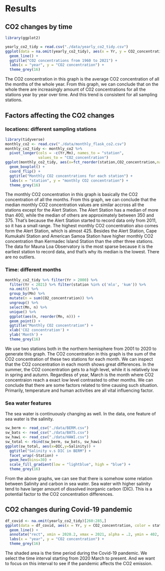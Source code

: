 # Results

## CO2 changes by time

```r
library(ggplot2)

yearly_co2_tidy = read.csv("./data/yearly_co2_tidy.csv")
ggplot(data = na.omit(yearly_co2_tidy), aes(x = Yr, y = CO2_concentration, color = station)) +
  geom_line() +
  ggtitle("CO2 concentrations from 1960 to 2021") +
  labs(x = "year", y = "CO2 concentration") + 
  theme_grey(16)
```

The CO2 concentration in this graph is the average CO2 concentration of all the months of the whole year. From this graph, we can conclude that on the whole there are increasingly amount of C02 concentrations for all the stations year by year over time. And this trend is consistent for all sampling stations.

## Factors affecting the CO2 changes

### locations: different sampling stations

```r
library(tidyverse)
monthly_co2 <- read.csv("./data/monthly_flask_co2.csv")
monthly_co2_tidy <- monthly_co2 %>%
  pivot_longer(cols = -c(Yr,Mn), names_to = "station", 
               values_to = "CO2_concentration")
ggplot(monthly_co2_tidy, aes(x=fct_reorder(station,CO2_concentration,na.rm=TRUE), y=CO2_concentration)) +
  geom_boxplot() +
  coord_flip() +
  ggtitle("Monthly CO2 concentrations for each station") +
  labs(x = "station", y = "monthly CO2 concentration") + 
  theme_grey(16)
```

The monthly CO2 concentration in this graph is basically the CO2 concentration of all the months. From this graph, we can conclude that the median monthly CO2 concentration values are similar accross all the stations except for the Alert Station. The Alert Station has a median of more than 400, while the median of others are approximately between 350 and 375. That's because the Alert Station started to record data only from 2011, so it has a small range. The highest monthly CO2 concentration also comes form the Alert Station, which is almost 425. Besides the Alert Station, Cape Kumukahi Station and American Samoa Station have higher monthly CO2 concentration than Kermadec Island Station than the other three stations. The data for Mauna Loa Observatory is the most sparse because it is the earliest station to record data, and that's why its median is the lowest. There are no outliers.

### Time: different months
```r
monthly_co2_tidy %>% filter(Yr > 2000) %>% 
  filter(Yr < 2021) %>% filter(station %in% c('mlo', 'kum')) %>% 
  na.omit() %>% 
  group_by(Mn) %>%
  mutate(n = sum(CO2_concentration)) %>%
  ungroup() %>% 
  select(Mn, n) %>% 
  unique() %>% 
  ggplot(aes(n, reorder(Mn, n))) +
  geom_point() +
  ggtitle("Monthly CO2 concentration") + 
  xlab('CO2 concentration') +
  ylab('Month') + 
  theme_grey(16)
```

We use two stations both in the northern hemisphere from 2001 to 2020 to generate this graph. The CO2 concentration in this graph is the sum of the CO2 concentration of these two stations for each month. We can inspect that the CO2 concentration in each month shows great differences. In the summer, the CO2 concentration gets to a high level, while it is relatively low in spring and autumn. Regardless of year, March is the month where CO2 concentraion reach a exact low level contrasted to other months. We can conclude that there are some factors related to time causing such situation. Primarily, temperature and human activities are all vital influencing factor.

### Sea water features

The sea water is continuously changing as well. In the data, one feature of sea water is the salinity. 

```r
sw_berm <- read_csv("./data/BERM.csv")
sw_bats <- read_csv("./data/BATS.csv")
sw_hawi <- read_csv("./data/HAWI.csv")
sw_total <- rbind(sw_berm, sw_bats, sw_hawi)
ggplot(sw_total, aes(x=DIC,y=Salinity)) + 
  ggtitle("Salinity v.s DIC in BERM") + 
  facet_wrap(~Station) +
  geom_hex(bins=30) + 
  scale_fill_gradient(low = "lightblue", high = "blue") + 
  theme_grey(16)
```

From the above graphs, we can see that there is somehow some relation between Salinity and carbon in sea water. Sea water with higher salinity tend to have larger amount of dissolved inorganic carbon (DIC). This is a potential factor to the CO2 concentration differences.

## CO2 changes during Covid-19 pandemic

```r
df_covid <- na.omit(yearly_co2_tidy)[260:285,]
ggplot(data = df_covid, aes(x = Yr, y = CO2_concentration, color = station)) +
  geom_line() +
  annotate("rect", xmin = 2020.2, xmax = 2021, alpha = .2, ymin = 402, ymax = 422) +
  labs(x = "year", y = "CO2 concentration") + 
  theme_grey(16)
```

The shaded area is the time period during the Covid-19 pandemic. We select the time interval starting from 2020 March to present. And we want to focus on this interval to see if the pandemic affects the CO2 emission.
